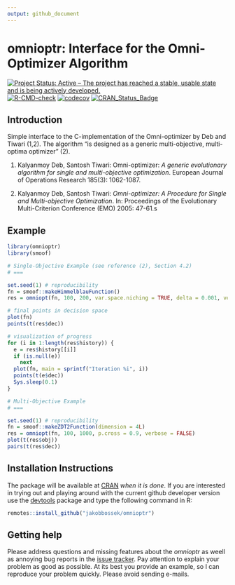 ```yaml
---
output: github_document
---
```

# omnioptr: Interface for the Omni-Optimizer Algorithm

<!-- badges: start -->
[![Project Status: Active – The project has reached a stable, usable state and is being actively developed.](https://www.repostatus.org/badges/latest/active.svg)](https://www.repostatus.org/#active)
[![R-CMD-check](https://github.com/jakobbossek/omnioptr/workflows/R-CMD-check/badge.svg)](https://github.com/jakobbossek/omnioptr/actions)
[![codecov](https://codecov.io/gh/jakobbossek/omnioptr/branch/main/graph/badge.svg?token=88YGQRYJ4W)](https://codecov.io/gh/jakobbossek/omnioptr)
[![CRAN_Status_Badge](https://www.r-pkg.org/badges/version/omnioptr)](https://cran.r-project.org/package=omnioptr)
  <!-- badges: end -->

## Introduction

Simple interface to the C-implementation of the Omni-optimizer by Deb and Tiwari (1,2). The algorithm "is designed as a generic
multi-objective, multi-optima optimizer" (2).

1) Kalyanmoy Deb, Santosh Tiwari: Omni-optimizer: *A generic evolutionary algorithm
for single and multi-objective optimization*. European Journal of Operations
Research 185(3): 1062-1087.

2) Kalyanmoy Deb, Santosh Tiwari: *Omni-optimizer: A Procedure for Single and
Multi-objective Optimization*. In: Proceedings of the Evolutionary Multi-Criterion
Conference (EMO) 2005: 47-61.s


## Example

```r
library(omnioptr)
library(smoof)

# Single-Objective Example (see reference (2), Section 4.2)
# ===

set.seed(1) # reproducibility
fn = smoof::makeHimmelblauFunction()
res = omniopt(fn, 100, 200, var.space.niching = TRUE, delta = 0.001, verbose = FALSE)

# final points in decision space
plot(fn)
points(t(res$dec))

# visualization of progress
for (i in 1:length(res$history)) {
  e = res$history[[i]]
  if (is.null(e))
    next
  plot(fn, main = sprintf("Iteration %i", i))
  points(t(e$dec))
  Sys.sleep(0.1)
}

# Multi-Objective Example
# ===

set.seed(1) # reproducibility
fn = smoof::makeZDT2Function(dimension = 4L)
res = omniopt(fn, 100, 1000, p.cross = 0.9, verbose = FALSE)
plot(t(res$obj))
pairs(t(res$dec))
```

## Installation Instructions

The package will be available at [CRAN](http://cran.r-project.org) *when it is done*. If you are interested in trying out and playing around with the current github developer version use the [devtools](https://github.com/hadley/devtools) package and type the following command in R:

```r
remotes::install_github("jakobbossek/omnioptr")
```

## Getting help

Please address questions and missing features about the *omnioptr* as weell as annoying bug reports in the [issue tracker](https://github.com/jakobbossek/omnioptr/issues). Pay attention to explain your problem as good as possible. At its best you provide an example, so I can reproduce your problem quickly. Please avoid sending e-mails.
